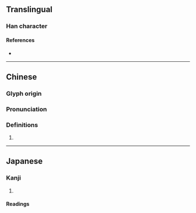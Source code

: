 {{character info/new}}
==Translingual==

===Han character===
{{Han char|rn=98|rad=瓦|as=04|sn=9|four=|canj=MNHE|ids=⿺瓦反}}

====References====
* {{Han ref|kx=0748.090|dkj=21451|dj=1156.160|hdz=21422.130|uh=74EA|ud=29930}}

----

==Chinese==
{{zh-forms}}

===Glyph origin===
{{Han etym}}

===Pronunciation===
{{zh-pron
|m=bǎn
|c=
|mc=y
|oc=y
|cat=
}}

===Definitions===
{{zh-hanzi}}

# {{rfdef|zh}}

----

==Japanese==

===Kanji===
{{ja-kanji|grade=|rs=瓦04}}

# {{defn|lang=ja|sort=瓦04}}

====Readings====
{{ja-readings|on=[[はん]] (han), [[ほん]] (hon)|kun=[[めがはら]] (megahara)|nanori=}}